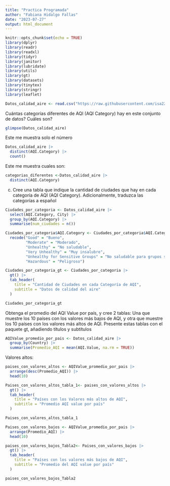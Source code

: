 ```yaml
---
title: "Practica Programada"
author: "Fabiana Hidalgo Fallas"
date: "2023-07-27"
output: html_document
---
```


```r
knitr::opts_chunk$set(echo = TRUE)
library(dplyr)
library(readr)
library(readxl)
library(tidyr)
library(janitor)
library(lubridate)
library(utils)
library(gt)
library(datasets)
library(tinytex)
library(stringr)
library(leaflet)

```


```r
Datos_calidad_aire <- read.csv("https://raw.githubusercontent.com/isa229/programacion_analisis_datos_ii/main/air_quality_index.csv")
```

Cuántas categorías diferentes de AQI (AQI Category) hay en este conjunto de datos? Cuáles son?

```r
glimpse(Datos_calidad_aire)
```


Este me muestra solo el número
```r
Datos_calidad_aire |> 
  distinct(AQI.Category) |> 
  count()
```

Este me muestra cuales son:
```r
categorias_diferentes <-Datos_calidad_aire |> 
  distinct(AQI.Category)
```

c. Cree una tabla que indique la cantidad de ciudades que hay en cada categoría de AQI (AQI Category).
Adicionalmente, traduzca las categorías a español


```r
Ciudades_por_categoria <- Datos_calidad_aire |> 
  select(AQI.Category, City) |> 
  group_by(AQI.Category) |> 
  summarise(num_ciudades = n())
```

```r
Ciudades_por_categoria$AQI.Category <- Ciudades_por_categoria$AQI.Category |> 
  recode("Good" = "Bueno",
         "Moderate" = "Moderado",
         "Unhealthy" = "No saludable",
         "Very Unhealthy" = "Muy insalubre",
         "Unhealthy for Sensitive Groups" = "No saludable para grupos sensibles",
         "Hazardous" = "Peligroso")

```

```r
Ciudades_por_categoria_gt <- Ciudades_por_categoria |> 
  gt() |> 
  tab_header(
    title = "Cantidad de Ciudades en cada Categoría de AQI",
    subtitle = "Datos de calidad del aire"
  )
```

```r
Ciudades_por_categoria_gt
```

Obtenga el promedio del AQI Value por país, y cree 2 tablas: Una que muestre los 10 países con los
valores más bajos de AQI, y otra que muestre los 10 países con los valores más altos de AQI. Presente
estas tablas con el paquete gt, añadiendo títulos y subtítulos

```r
AQIValue_promedio_por_pais <- Datos_calidad_aire |> 
  group_by(Country) |> 
  summarise(Promedio_AQI = mean(AQI.Value, na.rm = TRUE))

```

Valores altos:

```r
paises_con_valores_altos <- AQIValue_promedio_por_pais |> 
  arrange(desc(Promedio_AQI)) |> 
  head(10)
```

```r
Paises_con_valores_altos_tabla_1<- paises_con_valores_altos |> 
  gt() |> 
  tab_header(
    title = "Países con los Valores más altos de AQI",
    subtitle = "Promedio AQI value por país"
  )
```

```r
Paises_con_valores_altos_tabla_1
```


```r
Paises_con_valores_bajos <- AQIValue_promedio_por_pais |> 
  arrange(Promedio_AQI) |> 
  head(10)
```

```r
paises_con_valores_bajos_Tabla2<- Paises_con_valores_bajos |>
  gt() |> 
  tab_header(
    title = "Países con los valores más bajos de AQI",
    subtitle = "Promedio del AQI value por país"
  )
```

```r
paises_con_valores_bajos_Tabla2
```
